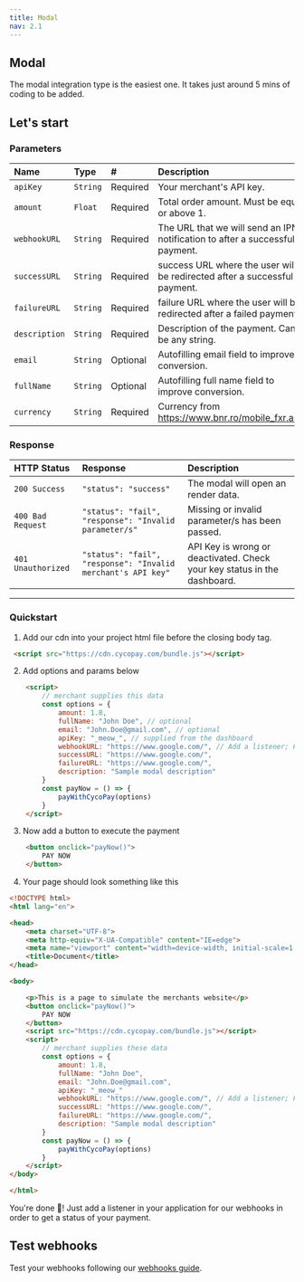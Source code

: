 ```yaml
---
title: Modal
nav: 2.1
---
```

## Modal

The modal integration type is the easiest one. It takes just around 5 mins of coding to be added.



## Let's start

### Parameters

| Name      | Type                                                                                   | #      | Description                            |
| :-------- | :------------------------------------------------------------------------------------- | :-------- | :------------------------------------- |
| `apiKey` | `String` | Required | Your merchant's API key. |
| `amount` | `Float` | Required | Total order amount. Must be equal or above 1. |
| `webhookURL` | `String` | Required | The URL that we will send an IPN notification to after a successful payment. |
| `successURL` | `String` | Required | success URL where the user will be redirected after a successful payment. |
| `failureURL` | `String` | Required | failure URL where the user will be redirected after a failed payment. |
| `description` | `String` | Required | Description of the payment. Can be any string. |
| `email` | `String` | Optional | Autofilling email field to improve conversion. |
| `fullName` | `String` | Optional | Autofilling full name field to improve conversion. |
| `currency` | `String` | Required | Currency from https://www.bnr.ro/mobile_fxr.aspx |

### Response

| HTTP Status      | Response                                                                                   | Description                            |
| :-------- | :------------------------------------------------------------------------------------- | :------------------------------------- |
| `200 Success` | `"status": "success"` | The modal will open an render data. |
| `400 Bad Request` | `"status": "fail", "response": "Invalid parameter/s"` | Missing or invalid parameter/s has been passed. |
| `401 Unauthorized` | `"status": "fail", "response": "Invalid merchant's API key"` | API Key is wrong or deactivated. Check your key status in the dashboard. |


---


### Quickstart

1. Add our cdn into your project html file before the closing body tag.

```html filename="index.js"
 <script src="https://cdn.cycopay.com/bundle.js"></script>
```

2. Add options and params below
```html 
    <script>
        // merchant supplies this data
        const options = {
            amount: 1.8,
            fullName: "John Doe", // optional
            email: "John.Doe@gmail.com", // optional
            apiKey: "_meow_", // supplied from the dashboard
            webhookURL: "https://www.google.com/", // Add a listener; For tests: webhook.site
            successURL: "https://www.google.com/",
            failureURL: "https://www.google.com/",
            description: "Sample modal description"
        }
        const payNow = () => {
            payWithCycoPay(options)
        }
    </script>
```






3. Now add a button to execute the payment
```html
    <button onclick="payNow()">
        PAY NOW
    </button>
```

4. Your page should look something like this
```html
<!DOCTYPE html>
<html lang="en">

<head>
    <meta charset="UTF-8">
    <meta http-equiv="X-UA-Compatible" content="IE=edge">
    <meta name="viewport" content="width=device-width, initial-scale=1.0">
    <title>Document</title>
</head>

<body>

    <p>This is a page to simulate the merchants website</p>
    <button onclick="payNow()">
        PAY NOW
    </button>
    <script src="https://cdn.cycopay.com/bundle.js"></script>
    <script>
        // merchant supplies these data
        const options = {
            amount: 1.8,
            fullName: "John Doe",
            email: "John.Doe@gmail.com",
            apiKey: "_meow_"
            webhookURL: "https://www.google.com/", // Add a listener; For tests: webhook.site
            successURL: "https://www.google.com/",
            failureURL: "https://www.google.com/",
            description: "Sample modal description"
        }
        const payNow = () => {
            payWithCycoPay(options)
        }
    </script>
</body>

</html>
```

You're done 🥳! Just add a listener in your application for our webhooks in order to get a status of your payment.

## Test webhooks

Test your webhooks following our [webhooks guide](/javascript/v2/features/modal).



